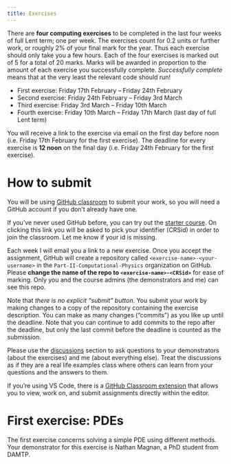 ```yaml
---
title: Exercises
---
```


There are __four computing exercises__ to be completed in the last four weeks of full Lent term; one per week. The exercises count for 0.2 units or further work, or roughly 2% of your final mark for the year. Thus each exercise should only take you a few hours. Each of the four exercises is marked out of 5 for a total of 20 marks. Marks will be awarded in proportion to the amount of each exercise you successfully complete. _Successfully complete_ means that at the very least the relevant code should run!

- First exercise: Friday 17th February – Friday 24th February
- Second exercise: Friday 24th February – Friday 3rd March
- Third exercise: Friday 3rd March – Friday 10th March
- Fourth exercise: Friday 10th March – Friday 17th March (last day of full Lent term)

You will receive a link to the exercise via email on the first day before noon (i.e. Friday 17th February for the first exercise). The deadline for every exercise is __12 noon__ on the final day (i.e. Friday 24th February for the first exercise).

# How to submit

You will be using [GitHub classroom](https://classroom.github.com/) to submit your work, so you will need a GitHub account if you don't already have one.

If you've never used GitHub before, you can try out the [starter course](https://classroom.github.com/a/w9VOOLL8). On clicking this link you will be asked to pick your identifier (CRSid) in order to join the classroom. Let me know if your id is missing.

Each week I will email you a link to a new exercise. Once you accept the assignment, GitHub will create a repository called `<exercise-name>-<your-username>` in the `Part-II-Computational-Physics` organization on GitHub. Please __change the name of the repo to `<exercise-name>-<CRSid>`__ for ease of marking. Only you and the course admins (the demonstrators and me) can see this repo.

Note that _there is no explicit "submit" button_. You submit your work by making changes to a copy of the repository containing the exercise description. You can make as many changes ("commits") as you like up until the deadline. Note that you can continue to add commits to the repo after the deadline, but only the last commit before the deadline is counted as the submission.

Please use the [discussions](https://github.com/orgs/Part-II-Computational-Physics/discussions) section to ask questions to your demonstrators (about the exercises) and me (about everything else). Treat the discussions as if they are a real life examples class where others can learn from your questions and the answers to them.

If you're using VS Code, there is a [GitHub Classroom extension](https://marketplace.visualstudio.com/items?itemName=GitHub.classroom) that allows you to view, work on, and submit assignments directly within the editor.

# First exercise: PDEs

The first exercise concerns solving a simple PDE using different methods. Your demonstrator for this exercise is Nathan Magnan, a PhD student from DAMTP. 
